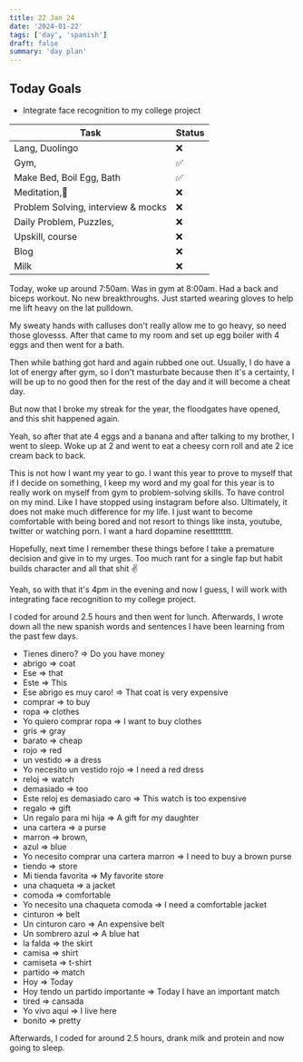 ```yaml
---
title: 22 Jan 24
date: '2024-01-22'
tags: ['day', 'spanish']
draft: false
summary: 'day plan'
---
```


## Today Goals

- Integrate face recognition to my college project

| Task                               | Status |
| ---------------------------------- | ------ |
| Lang, Duolingo                     | ❌     |
| Gym,                               | ✅     |
| Make Bed, Boil Egg, Bath           | ✅     |
| Meditation,🙏                      | ❌     |
| Problem Solving, interview & mocks | ❌     |
| Daily Problem, Puzzles,            | ❌     |
| Upskill, course                    | ❌     |
| Blog                               | ❌     |
| Milk                               | ❌     |

Today, woke up around 7:50am. Was in gym at 8:00am. Had a back and biceps workout.
No new breakthroughs. Just started wearing gloves to help me lift heavy on the lat pulldown.

My sweaty hands with calluses don't really allow me to go heavy, so need those glovesss.
After that came to my room and set up egg boiler with 4 eggs and then went for a bath.

Then while bathing got hard and again rubbed one out. Usually, I do have a lot of energy after gym,
so I don't masturbate because then it's a certainty, I will be up to no good then for the rest of the day
and it will become a cheat day.

But now that I broke my streak for the year, the floodgates have opened, and this shit happened again.

Yeah, so after that ate 4 eggs and a banana and after talking to my brother, I went to sleep.
Woke up at 2 and went to eat a cheesy corn roll and ate 2 ice cream back to back.

This is not how I want my year to go. I want this year to prove to myself that if I decide on something,
I keep my word and my goal for this year is to really work on myself from gym to problem-solving skills.
To have control on my mind. Like I have stopped using instagram before also. Ultimately, it does not make much
difference for my life. I just want to become comfortable with being bored and not resort to things like
insta, youtube, twitter or watching porn. I want a hard dopamine resetttttttt.

Hopefully, next time I remember these things before I take a premature decision and give in to my urges.
Too much rant for a single fap but habit builds character and all that shit ✌️

Yeah, so with that it's 4pm in the evening and now I guess, I will work with integrating face recognition to
my college project.

I coded for around 2.5 hours and then went for lunch. Afterwards, I wrote down all the new spanish words and
sentences I have been learning from the past few days.

- Tienes dinero? => Do you have money
- abrigo => coat
- Ese => that
- Este => This
- Ese abrigo es muy caro! => That coat is very expensive
- comprar => to buy
- ropa => clothes
- Yo quiero comprar ropa => I want to buy clothes
- gris => gray
- barato => cheap
- rojo => red
- un vestido => a dress
- Yo necesito un vestido rojo => I need a red dress
- reloj => watch
- demasiado => too
- Este reloj es demasiado caro => This watch is too expensive
- regalo => gift
- Un regalo para mi hija => A gift for my daughter
- una cartera => a purse
- marron => brown,
- azul => blue
- Yo necesito comprar una cartera marron => I need to buy a brown purse
- tiendo => store
- Mi tienda favorita => My favorite store
- una chaqueta => a jacket
- comoda => comfortable
- Yo necesito una chaqueta comoda => I need a comfortable jacket
- cinturon => belt
- Un cinturon caro => An expensive belt
- Un sombrero azul => A blue hat
- la falda => the skirt
- camisa => shirt
- camiseta => t-shirt
- partido => match
- Hoy => Today
- Hoy tendo un partido importante => Today I have an important match
- tired => cansada
- Yo vivo aqui => I live here
- bonito => pretty

Afterwards, I coded for around 2.5 hours, drank milk and protein and now going to sleep.
